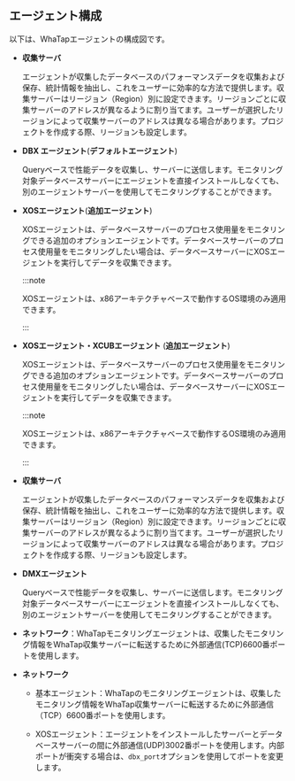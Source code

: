 ## エージェント構成

以下は、WhaTapエージェントの構成図です。 

<Xclude product='cubrid,oracle-pro,mssql'><ImgLang img='agent-xos-architecture.png' desc='エージェント構成図' /></Xclude>

<InDoc product='cubrid'><ImgLang img='dbx-install-agent-on-agent-server-cubrid.png' desc='エージェント構成図' /></InDoc>

<InDoc product="oracle-pro"><ImgLang img='dbx-install-agent-on-db-server-dma.png' desc='エージェント構成図' /></InDoc>

<InDoc product="mssql"><ImgLang img="agent-architecture.png" desc="Agent" /></InDoc>

<Xclude product="oracle-pro">

- **収集サーバ**

  エージェントが収集したデータベースのパフォーマンスデータを収集および保存、統計情報を抽出し、これをユーザーに効率的な方法で提供します。収集サーバーはリージョン（Region）別に設定できます。リージョンごとに収集サーバーのアドレスが異なるように割り当てます。ユーザーが選択したリージョンによって収集サーバーのアドレスは異なる場合があります。プロジェクトを作成する際、リージョンも設定します。

- **DBX エージェント**(**デフォルトエージェント**)

  Queryベースで性能データを収集し、サーバーに送信します。モニタリング対象データベースサーバーにエージェントを直接インストールしなくても、別のエージェントサーバーを使用してモニタリングすることができます。

</Xclude>

<Xclude product='cubrid,oracle-pro,mssql'>

- **XOSエージェント**(**追加エージェント**)

  XOSエージェントは、データベースサーバーのプロセス使用量をモニタリングできる追加のオプションエージェントです。データベースサーバーのプロセス使用量をモニタリングしたい場合は、データベースサーバーにXOSエージェントを実行してデータを収集できます。

  :::note

  XOSエージェントは、x86アーキテクチャベースで動作するOS環境のみ適用できます。

  :::

</Xclude>

<InDoc product='cubrid'>

- **XOSエージェント・XCUBエージェント** (**追加エージェント**)

  XOSエージェントは、データベースサーバーのプロセス使用量をモニタリングできる追加のオプションエージェントです。データベースサーバーのプロセス使用量をモニタリングしたい場合は、データベースサーバーにXOSエージェントを実行してデータを収集できます。

  :::note

  XOSエージェントは、x86アーキテクチャベースで動作するOS環境のみ適用できます。

  :::

</InDoc>

<InDoc product="oracle-pro">

- **収集サーバ**

  エージェントが収集したデータベースのパフォーマンスデータを収集および保存、統計情報を抽出し、これをユーザーに効率的な方法で提供します。収集サーバーはリージョン（Region）別に設定できます。リージョンごとに収集サーバーのアドレスが異なるように割り当てます。ユーザーが選択したリージョンによって収集サーバーのアドレスは異なる場合があります。プロジェクトを作成する際、リージョンも設定します。

- **DMXエージェント**

  Queryベースで性能データを収集し、サーバーに送信します。モニタリング対象データベースサーバーにエージェントを直接インストールしなくても、別のエージェントサーバーを使用してモニタリングすることができます。

- **ネットワーク**：WhaTapモニタリングエージェントは、収集したモニタリング情報をWhaTap収集サーバーに転送するために外部通信(TCP)6600番ポートを使用します。

</InDoc>

<Xclude product="oracle-pro">

- **ネットワーク**

  - 基本エージェント：WhaTapのモニタリングエージェントは、収集したモニタリング情報をWhaTap収集サーバーに転送するために外部通信（TCP）6600番ポートを使用します。

  - XOSエージェント：エージェントをインストールしたサーバーとデータベースサーバーの間に外部通信(UDP)3002番ポートを使用します。内部ポートが衝突する場合は、`dbx_port`オプションを使用してポートを変更します。

</Xclude>
